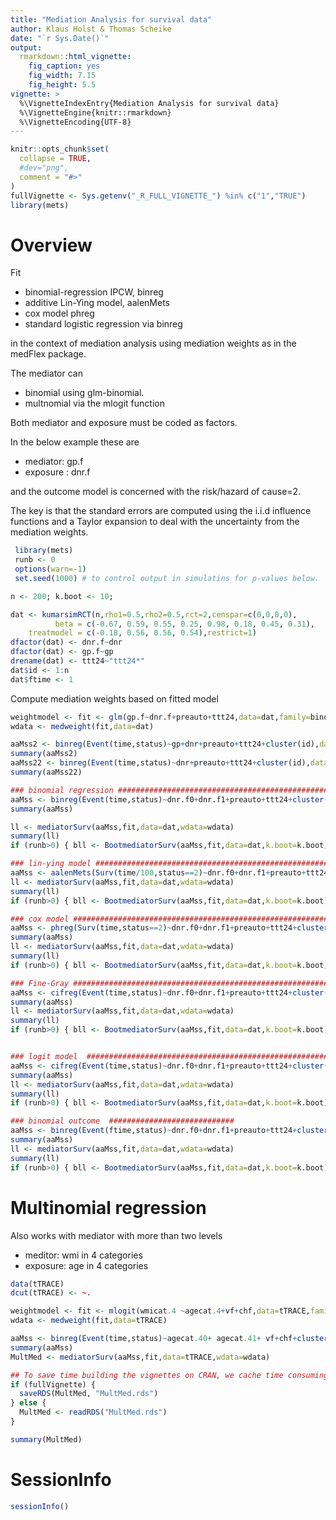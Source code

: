 ```yaml
---
title: "Mediation Analysis for survival data"
author: Klaus Holst & Thomas Scheike
date: "`r Sys.Date()`"
output:
  rmarkdown::html_vignette:
    fig_caption: yes
    fig_width: 7.15
    fig_height: 5.5        
vignette: >
  %\VignetteIndexEntry{Mediation Analysis for survival data}
  %\VignetteEngine{knitr::rmarkdown}
  %\VignetteEncoding{UTF-8}
---
```


```r
knitr::opts_chunk$set(
  collapse = TRUE,
  #dev="png",
  comment = "#>"  
)
fullVignette <- Sys.getenv("_R_FULL_VIGNETTE_") %in% c("1","TRUE")
library(mets)
```

Overview 
========

Fit 

 * binomial-regression IPCW, binreg 
 * additive Lin-Ying model, aalenMets
 * cox model phreg 
 * standard logistic regression via binreg

in the context of mediation analysis using mediation weights as in the medFlex package. 

The mediator can 

 * binomial using glm-binomial.
 * multnomial via the mlogit function 

Both mediator and exposure must be coded as factors.

In the below example these are

 * mediator: gp.f
 * exposure : dnr.f

and the outcome model is concerned with the risk/hazard of cause=2. 

The key is that the standard errors are computed using the i.i.d influence
functions and a Taylor expansion to deal with the uncertainty from the
mediation weights. 


```r
 library(mets)
 runb <- 0
 options(warn=-1)
 set.seed(1000) # to control output in simulatins for p-values below.

n <- 200; k.boot <- 10; 

dat <- kumarsimRCT(n,rho1=0.5,rho2=0.5,rct=2,censpar=c(0,0,0,0),
          beta = c(-0.67, 0.59, 0.55, 0.25, 0.98, 0.18, 0.45, 0.31),
    treatmodel = c(-0.18, 0.56, 0.56, 0.54),restrict=1)
dfactor(dat) <- dnr.f~dnr
dfactor(dat) <- gp.f~gp
drename(dat) <- ttt24~"ttt24*"
dat$id <- 1:n
dat$ftime <- 1
```

Compute mediation weights   based on fitted  model 

```r
weightmodel <- fit <- glm(gp.f~dnr.f+preauto+ttt24,data=dat,family=binomial)
wdata <- medweight(fit,data=dat)

aaMss2 <- binreg(Event(time,status)~gp+dnr+preauto+ttt24+cluster(id),data=dat,time=50,cause=2)
summary(aaMss2)
aaMss22 <- binreg(Event(time,status)~dnr+preauto+ttt24+cluster(id),data=dat,time=50,cause=2)
summary(aaMss22)
```


```r
### binomial regression ###########################################################
aaMss <- binreg(Event(time,status)~dnr.f0+dnr.f1+preauto+ttt24+cluster(id),data=wdata,time=50,weights=wdata$weights,cause=2)
summary(aaMss)

ll <- mediatorSurv(aaMss,fit,data=dat,wdata=wdata)
summary(ll)
if (runb>0) { bll <- BootmediatorSurv(aaMss,fit,data=dat,k.boot=k.boot); summary(bll)}

### lin-ying model ################################################################
aaMss <- aalenMets(Surv(time/100,status==2)~dnr.f0+dnr.f1+preauto+ttt24+cluster(id),data=wdata,weights=wdata$weights)
ll <- mediatorSurv(aaMss,fit,data=dat,wdata=wdata)
summary(ll)
if (runb>0) { bll <- BootmediatorSurv(aaMss,fit,data=dat,k.boot=k.boot); summary(bll)}

### cox model ###############################################################################
aaMss <- phreg(Surv(time,status==2)~dnr.f0+dnr.f1+preauto+ttt24+cluster(id),data=wdata,weights=wdata$weights)
summary(aaMss)
ll <- mediatorSurv(aaMss,fit,data=dat,wdata=wdata)
summary(ll)
if (runb>0) { bll <- BootmediatorSurv(aaMss,fit,data=dat,k.boot=k.boot); summary(bll)}

### Fine-Gray #############################################################3
aaMss <- cifreg(Event(time,status)~dnr.f0+dnr.f1+preauto+ttt24+cluster(id),data=wdata,weights=wdata$weights,propodds=NULL,cause=2)
summary(aaMss)
ll <- mediatorSurv(aaMss,fit,data=dat,wdata=wdata)
summary(ll)
if (runb>0) { bll <- BootmediatorSurv(aaMss,fit,data=dat,k.boot=k.boot); summary(bll)}


### logit model  #############################################################3
aaMss <- cifreg(Event(time,status)~dnr.f0+dnr.f1+preauto+ttt24+cluster(id),data=wdata,weights=wdata$weights,cause=2)
summary(aaMss)
ll <- mediatorSurv(aaMss,fit,data=dat,wdata=wdata)
summary(ll)
if (runb>0) { bll <- BootmediatorSurv(aaMss,fit,data=dat,k.boot=k.boot); summary(bll)}

### binomial outcome  ############################
aaMss <- binreg(Event(ftime,status)~dnr.f0+dnr.f1+preauto+ttt24+cluster(id),data=wdata,time=50,weights=wdata$weights,cens.weights=1,cause=2)
summary(aaMss)
ll <- mediatorSurv(aaMss,fit,data=dat,wdata=wdata)
summary(ll)
if (runb>0) { bll <- BootmediatorSurv(aaMss,fit,data=dat,k.boot=k.boot); summary(bll)}
```


Multinomial regression
======================

Also works with mediator with more than two levels

 * meditor: wmi in 4 categories
 * exposure: age in 4 categories

```r
data(tTRACE)
dcut(tTRACE) <- ~. 

weightmodel <- fit <- mlogit(wmicat.4 ~agecat.4+vf+chf,data=tTRACE,family=binomial)
wdata <- medweight(fit,data=tTRACE)

aaMss <- binreg(Event(time,status)~agecat.40+ agecat.41+ vf+chf+cluster(id),data=wdata,time=7,weights=wdata$weights,cause=9)
summary(aaMss)
MultMed <- mediatorSurv(aaMss,fit,data=tTRACE,wdata=wdata)
```

```r
## To save time building the vignettes on CRAN, we cache time consuming computations
if (fullVignette) {
  saveRDS(MultMed, "MultMed.rds")
} else {
  MultMed <- readRDS("MultMed.rds")
}
```

```r
summary(MultMed)
```

SessionInfo
============


```r
sessionInfo()
```
